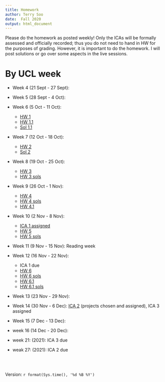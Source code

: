 ```yaml
---
title: Homework
author: Terry Soo
date:  Fall 2020
output: html_document
---
```


Please do the homework as posted weekly!  Only the ICAs will be formally assessed and officially recorded; thus you do not need to hand in HW for the purposes of grading.   However, it is important to do the homework.  I will post solutions or go over some aspects in the live sessions.  


# By UCL week

* Week 4 (21 Sept - 27 Sept): 
* Week 5 (28 Sept - 4 Oct):
* Week 6 (5 Oct - 11 Oct):  
     - [HW 1](https://tsoo-math.github.io/ucl/hello-0009.html)
     -  [HW 1.1](https://tsoo-math.github.io/ucl/QHW1.html)
     -  [Sol 1.1](https://tsoo-math.github.io/ucl/QHW1-sol.html)
* Week 7 (12 Oct - 18 Oct):
     -  [HW 2](https://tsoo-math.github.io/ucl/QHW2.html)
     -  [Sol 2](https://tsoo-math.github.io/ucl/QHW2-sol.html)

* Week 8 (19 Oct - 25 Oct):
     -  [HW 3](https://tsoo-math.github.io/ucl/QHW3.html)
     -  [HW 3 sols](https://tsoo-math.github.io/ucl/QHW3-sols.html)



* Week 9 (26 Oct - 1 Nov):
     -  [HW 4](https://tsoo-math.github.io/ucl/QHW4.html)
     -  [HW 4 sols](https://tsoo-math.github.io/ucl/QHW4-sol.html)
     -  [HW 4.1](https://tsoo-math.github.io/ucl/QHW4.1.html)

* Week 10 (2 Nov - 8 Nov): 
     -  [ICA 1 assigned](https://tsoo-math.github.io/ucl/ica-stat9-test.html)   
     -  [HW 5](https://tsoo-math.github.io/ucl/QHW5.html)
     -  [HW 5 sols](https://tsoo-math.github.io/ucl/QHW5-sols.html)
* Week 11 (9 Nov - 15 Nov):  Reading week
* Week 12 (16 Nov - 22 Nov): 
     - ICA 1 due
     -  [HW 6](https://tsoo-math.github.io/ucl/QHW6.html)
     -  [HW 6 sols](https://tsoo-math.github.io/ucl/QHW6-sols.html)
     -  [HW 6.1](https://tsoo-math.github.io/ucl/QHW6.1.html)
     -  [HW 6.1 sols](https://tsoo-math.github.io/ucl/QHW6.1-sols.html)
* Week 13 (23 Nov - 29 Nov):
* Week 14 (30 Nov - 6 Dec): [ICA 2](https://tsoo-math.github.io/ucl/ICAproject-ideas.html) (projects chosen and assigned), ICA 3 assigned
* Week 15 (7 Dec - 13 Dec):
* week 16 (14 Dec - 20 Dec):

* week 21: (2021):  ICA 3 due
* weak 27: (2021):  ICA 2 due




<br>
<br>


Version: `r format(Sys.time(), '%d %B %Y')`
  

<br>
<br>
<br>
